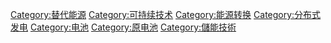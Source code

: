 {{catmore|燃料電池}}
{{Commonscat|Fuel cells}}
{{Portal|能源}}

[[Category:替代能源|Category:替代能源]]
[[Category:可持续技术|Category:可持续技术]]
[[Category:能源转换|Category:能源转换]]
[[Category:分布式发电|Category:分布式发电]]
[[Category:电池|Category:电池]]
[[Category:原电池|Category:原电池]]
[[Category:儲能技術|Category:儲能技術]]
